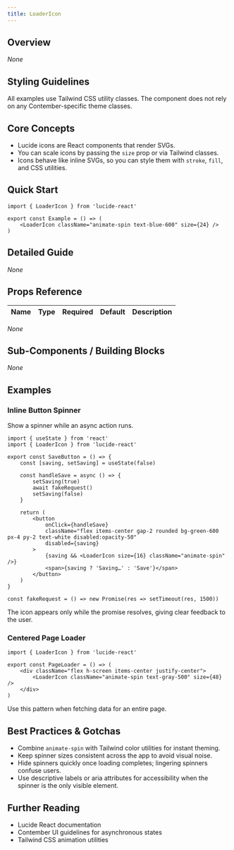 ```yaml
---
title: LoaderIcon
---
```


<!-- Edited by human: false -->
<!-- Examples count: 3 -->
<!-- Source examples: 0 -->
<!-- Playground examples: 3 -->
<!-- External examples: 0 -->
<!-- Import examples: 3 -->

## Overview  
_None_

## Styling Guidelines  
All examples use Tailwind CSS utility classes. The component does not rely on any Contember-specific theme classes.

## Core Concepts  
- Lucide icons are React components that render SVGs.  
- You can scale icons by passing the `size` prop or via Tailwind classes.  
- Icons behave like inline SVGs, so you can style them with `stroke`, `fill`, and CSS utilities.

## Quick Start  
```tsx
import { LoaderIcon } from 'lucide-react'

export const Example = () => (
	<LoaderIcon className="animate-spin text-blue-600" size={24} />
)
```

## Detailed Guide  
_None_

## Props Reference  

| Name | Type | Required | Default | Description |
|------|------|----------|---------|-------------|
_None_

## Sub-Components / Building Blocks  
_None_

## Examples  

### Inline Button Spinner  
Show a spinner while an async action runs.  
```tsx
import { useState } from 'react'
import { LoaderIcon } from 'lucide-react'

export const SaveButton = () => {
	const [saving, setSaving] = useState(false)

	const handleSave = async () => {
		setSaving(true)
		await fakeRequest()
		setSaving(false)
	}

	return (
		<button
			onClick={handleSave}
			className="flex items-center gap-2 rounded bg-green-600 px-4 py-2 text-white disabled:opacity-50"
			disabled={saving}
		>
			{saving && <LoaderIcon size={16} className="animate-spin" />}
			<span>{saving ? 'Saving…' : 'Save'}</span>
		</button>
	)
}

const fakeRequest = () => new Promise(res => setTimeout(res, 1500))
```
The icon appears only while the promise resolves, giving clear feedback to the user.

### Centered Page Loader  
```tsx
import { LoaderIcon } from 'lucide-react'

export const PageLoader = () => (
	<div className="flex h-screen items-center justify-center">
		<LoaderIcon className="animate-spin text-gray-500" size={48} />
	</div>
)
```
Use this pattern when fetching data for an entire page.

## Best Practices & Gotchas  
- Combine `animate-spin` with Tailwind color utilities for instant theming.  
- Keep spinner sizes consistent across the app to avoid visual noise.  
- Hide spinners quickly once loading completes; lingering spinners confuse users.  
- Use descriptive labels or aria attributes for accessibility when the spinner is the only visible element.

## Further Reading  
- Lucide React documentation  
- Contember UI guidelines for asynchronous states  
- Tailwind CSS animation utilities  

<!-- End of Generated Documentation -->